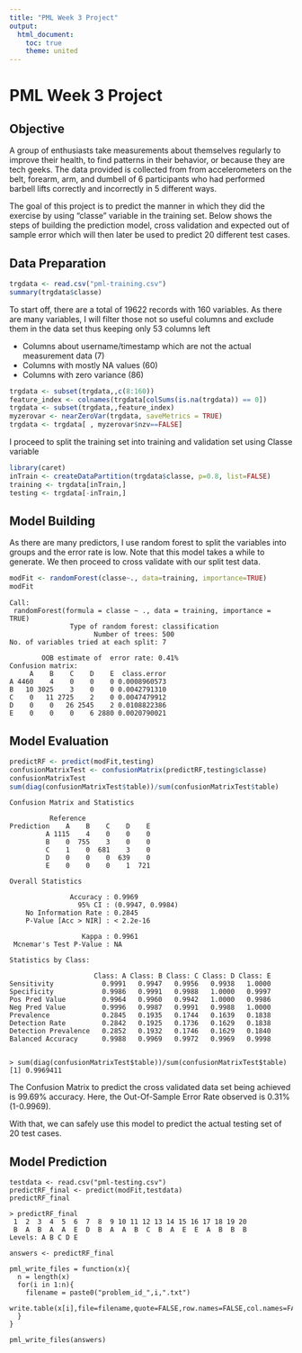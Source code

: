 ```yaml
---
title: "PML Week 3 Project"
output:
  html_document:
    toc: true
    theme: united
---
```





PML Week 3 Project
============================================

Objective
---------------------------------------------
A group of enthusiasts take measurements about themselves regularly to improve their health, to find patterns in their behavior, or because they are tech geeks. The data provided is collected from from accelerometers on the belt, forearm, arm, and dumbell of 6 participants who had performed barbell lifts correctly and incorrectly in 5 different ways. 

The goal of this project is to predict the manner in which they did the exercise by using "classe" variable in the training set. Below shows the steps of building the prediction model, cross validation and expected out of sample error which will then later be used to predict 20 different test cases.


Data Preparation
---------------------------------------------

```r
trgdata <- read.csv("pml-training.csv")
summary(trgdata$classe)
```

To start off, there are a total of 19622 records with 160 variables. As there are many variables, I will filter those not so useful columns and exclude them in the data set thus keeping only 53 columns left

* Columns about username/timestamp which are not the actual measurement data (7)
* Columns with mostly NA values (60) 
* Columns with zero variance (86)

```r
trgdata <- subset(trgdata,,c(8:160))
feature_index <- colnames(trgdata[colSums(is.na(trgdata)) == 0])
trgdata <- subset(trgdata,,feature_index)
myzerovar <- nearZeroVar(trgdata, saveMetrics = TRUE)
trgdata <- trgdata[ , myzerovar$nzv==FALSE] 

```

I proceed to split the training set into training and validation set using Classe variable

```r
library(caret)
inTrain <- createDataPartition(trgdata$classe, p=0.8, list=FALSE)
training <- trgdata[inTrain,]
testing <- trgdata[-inTrain,]

```

Model Building
---------------------------------------------
As there are many predictors, I use random forest to split the variables into groups and the error rate is low. Note that this model takes a while to generate. We then proceed to cross validate with our split test data. 


```r
modFit <- randomForest(classe~., data=training, importance=TRUE)
modFit
```

```
Call:
 randomForest(formula = classe ~ ., data = training, importance = TRUE) 
               Type of random forest: classification
                     Number of trees: 500
No. of variables tried at each split: 7

        OOB estimate of  error rate: 0.41%
Confusion matrix:
     A    B    C    D    E  class.error
A 4460    4    0    0    0 0.0008960573
B   10 3025    3    0    0 0.0042791310
C    0   11 2725    2    0 0.0047479912
D    0    0   26 2545    2 0.0108822386
E    0    0    0    6 2880 0.0020790021
```

Model Evaluation
---------------------------------------------


```r
predictRF <- predict(modFit,testing)
confusionMatrixTest <- confusionMatrix(predictRF,testing$classe)
confusionMatrixTest
sum(diag(confusionMatrixTest$table))/sum(confusionMatrixTest$table)
```

```
Confusion Matrix and Statistics

          Reference
Prediction    A    B    C    D    E
         A 1115    4    0    0    0
         B    0  755    3    0    0
         C    1    0  681    3    0
         D    0    0    0  639    0
         E    0    0    0    1  721

Overall Statistics
                                          
               Accuracy : 0.9969          
                 95% CI : (0.9947, 0.9984)
    No Information Rate : 0.2845          
    P-Value [Acc > NIR] : < 2.2e-16       
                                          
                  Kappa : 0.9961          
 Mcnemar's Test P-Value : NA              

Statistics by Class:

                     Class: A Class: B Class: C Class: D Class: E
Sensitivity            0.9991   0.9947   0.9956   0.9938   1.0000
Specificity            0.9986   0.9991   0.9988   1.0000   0.9997
Pos Pred Value         0.9964   0.9960   0.9942   1.0000   0.9986
Neg Pred Value         0.9996   0.9987   0.9991   0.9988   1.0000
Prevalence             0.2845   0.1935   0.1744   0.1639   0.1838
Detection Rate         0.2842   0.1925   0.1736   0.1629   0.1838
Detection Prevalence   0.2852   0.1932   0.1746   0.1629   0.1840
Balanced Accuracy      0.9988   0.9969   0.9972   0.9969   0.9998


> sum(diag(confusionMatrixTest$table))/sum(confusionMatrixTest$table)
[1] 0.9969411
```

The Confusion Matrix to predict the cross validated data set being achieved is 99.69% accuracy. Here, the Out-Of-Sample Error Rate observed is 0.31% (1-0.9969).

With that, we can safely use this model to predict the actual testing set of 20 test cases.


Model Prediction
---------------------------------------------
```
testdata <- read.csv("pml-testing.csv")
predictRF_final <- predict(modFit,testdata)
predictRF_final

> predictRF_final
 1  2  3  4  5  6  7  8  9 10 11 12 13 14 15 16 17 18 19 20 
 B  A  B  A  A  E  D  B  A  A  B  C  B  A  E  E  A  B  B  B 
Levels: A B C D E

answers <- predictRF_final

pml_write_files = function(x){
  n = length(x)
  for(i in 1:n){
    filename = paste0("problem_id_",i,".txt")
    write.table(x[i],file=filename,quote=FALSE,row.names=FALSE,col.names=FALSE)
  }
}

pml_write_files(answers)
```


